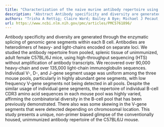 ```yaml
---
title: "Characterization of the naive murine antibody repertoire using unamplified high-throughput sequencing"
description: "Abstract Antibody specificity and diversity are generated through the enzymatic splicing of genomic gene segments within each B cell. Antibodies are heterodimers of heavy- and light-chains encoded on ..."
authors: "Trisha A Rettig; Claire Ward; Bailey A Bye; Michael J Pecaut; Stephen K Chapes; Ulrich Melcher"
url: https://www.ncbi.nlm.nih.gov/pmc/articles/PMC5761896/
---
```


Antibody specificity and diversity are generated through the enzymatic splicing of genomic gene segments within each B cell. Antibodies are heterodimers of heavy- and light-chains encoded on separate loci. We studied the antibody repertoire from pooled, splenic tissue of unimmunized, adult female C57BL/6J mice, using high-throughput sequencing (HTS) without amplification of antibody transcripts. We recovered over 90,000 heavy-chain and over 135,000 light-chain immunoglobulin sequences. Individual V-, D-, and J-gene segment usage was uniform among the three mouse pools, particularly in highly abundant gene segments, with low frequency V-gene segments not being detected in all pools. Despite the similar usage of individual gene segments, the repertoire of individual B-cell CDR3 amino acid sequences in each mouse pool was highly varied, affirming the combinatorial diversity in the B-cell pool that has been previously demonstrated. There also was some skewing in the V-gene segments that were detected depending on chromosomal location. This study presents a unique, non-primer biased glimpse of the conventionally housed, unimmunized antibody repertoire of the C57BL6/J mouse.
